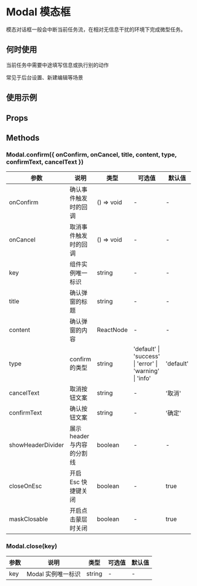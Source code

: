 # Modal 模态框

模态对话框一般会中断当前任务流，在相对无信息干扰的环境下完成微型任务。

## 何时使用

当前任务中需要中途填写信息或执行别的动作

常见于后台设置、新建编辑等场景

## 使用示例

<!-- Inject Stories -->

## Props

<!-- Inject Props -->

## Methods

### Modal.confirm({ onConfirm, onCancel, title, content, type, confirmText, cancelText })

| 参数        | 说明                 | 类型       | 可选值                                                   | 默认值    |
| ----------- | -------------------- | ---------- | -------------------------------------------------------- | --------- |
| onConfirm   | 确认事件触发时的回调 | () => void | -                                                        | -         |
| onCancel    | 取消事件触发时的回调 | () => void | -                                                        | -         |
| key         | 组件实例唯一标识     | string     | -                                                        | -    |
| title       | 确认弹窗的标题       | string     | -                                                        | -    |
| content     | 确认弹窗的内容       | ReactNode     | -                                                        | -         |
| type        | confirm 的类型       | string     | 'default' \| 'success' \| 'error' \| 'warning' \| 'info' | 'default' |
| cancelText  | 取消按钮文案         | string     | -                                                        | '取消'    |
| confirmText | 确认按钮文案         | string     | -                                                        | '确定'    |
| showHeaderDivider | 展示 header 与内容的分割线   | boolean     | -                                          |    -    |
| closeOnEsc | 开启 Esc 快捷键关闭   | boolean     | -                                                       |   true    |
| maskClosable | 开启点击蒙层时关闭   | boolean     | -                                                       |   true    |

### Modal.close(key)

| 参数 | 说明                                 | 类型   | 可选值 | 默认值 |
| ---- | ------------------------------------ | ------ | ------ | ------ |
| key  | Modal 实例唯一标识                     | string | -      | -      |
